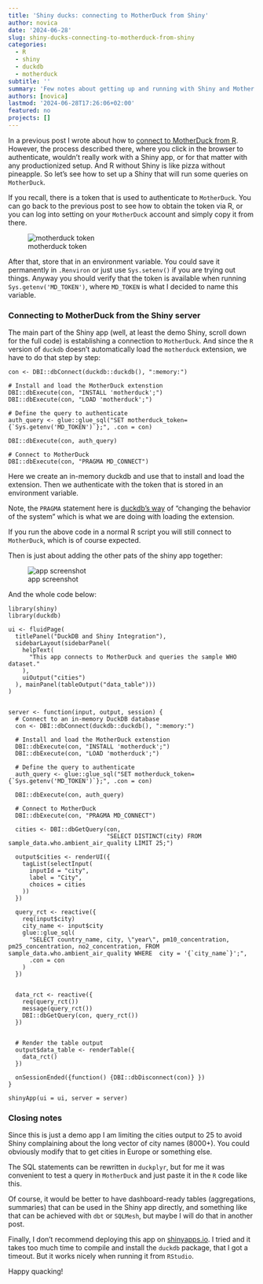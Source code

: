 ```yaml
---
title: 'Shiny ducks: connecting to MotherDuck from Shiny'
author: novica
date: '2024-06-28'
slug: shiny-ducks-connecting-to-motherduck-from-shiny
categories:
  - R
  - shiny
  - duckdb
  - motherduck
subtitle: ''
summary: 'Few notes about getting up and running with Shiny and Mother duck'
authors: [novica]
lastmod: '2024-06-28T17:26:06+02:00'
featured: no
projects: []
---
```



In a previous post I wrote about how to [connect to MotherDuck from R](post/joining-the-flock-from-r-working-with-data-on-motherduck/). However, 
the process described there, where you click in the browser to authenticate, 
wouldn't really work with a Shiny app, or for that matter with any productionized
setup. And R without Shiny is like pizza without pineapple. So let's see how to 
set up a Shiny that will run some queries on `MotherDuck`.

If you recall, there is a token that is used to authenticate to `MotherDuck`. You 
can go back to the previous post to see how to obtain the token via R, or you can 
log into setting on your `MotherDuck` account and simply copy it from there.

![motherduck token](images/Screenshot_20240627_135442.png)

After that, store that in an environment variable. You could save it permanently
in `.Renviron` or just use `Sys.setenv()` if you are trying out things. Anyway 
you should verify that the token is available when running `Sys.getenv('MD_TOKEN')`,
where `MD_TOKEN` is what I decided to name this variable.


### Connecting to MotherDuck from the Shiny server

The main part of the Shiny app (well, at least the demo Shiny, scroll down for 
the full code) is establishing a connection to `MotherDuck`. And since the `R` 
version of `duckdb` doesn't automatically load the `motherduck` extension, we 
have to do that step by step:

```
con <- DBI::dbConnect(duckdb::duckdb(), ":memory:")
  
# Install and load the MotherDuck extenstion
DBI::dbExecute(con, "INSTALL 'motherduck';")
DBI::dbExecute(con, "LOAD 'motherduck';")
  
# Define the query to authenticate
auth_query <- glue::glue_sql("SET motherduck_token= {`Sys.getenv('MD_TOKEN')`};", .con = con)
  
DBI::dbExecute(con, auth_query)
  
# Connect to MotherDuck
DBI::dbExecute(con, "PRAGMA MD_CONNECT")
```

Here we create an in-memory duckdb and use that to install and load the extension.
Then we authenticate with the token that is stored in an environment variable.

Note, the `PRAGMA` statement here is [duckdb's way](https://duckdb.org/docs/configuration/overview.html#configuration-reference) 
of "changing the behavior of the system" which is what we are doing with loading 
the extension.

If you run the above code in a normal R script you will still connect to 
`MotherDuck`, which is of course expected.

Then is just about adding the other pats of the shiny app together:

![app screenshot](images/Screenshot_20240628_180326.png)

And the whole code below:

```
library(shiny)
library(duckdb)

ui <- fluidPage(
  titlePanel("DuckDB and Shiny Integration"),
  sidebarLayout(sidebarPanel(
    helpText(
      "This app connects to MotherDuck and queries the sample WHO dataset."
    ),
    uiOutput("cities")
  ), mainPanel(tableOutput("data_table")))
)


server <- function(input, output, session) {
  # Connect to an in-memory DuckDB database
  con <- DBI::dbConnect(duckdb::duckdb(), ":memory:")
  
  # Install and load the MotherDuck extenstion
  DBI::dbExecute(con, "INSTALL 'motherduck';")
  DBI::dbExecute(con, "LOAD 'motherduck';")
  
  # Define the query to authenticate
  auth_query <- glue::glue_sql("SET motherduck_token= {`Sys.getenv('MD_TOKEN')`};", .con = con)
  
  DBI::dbExecute(con, auth_query)
  
  # Connect to MotherDuck
  DBI::dbExecute(con, "PRAGMA MD_CONNECT")
  
  cities <- DBI::dbGetQuery(con,
                            "SELECT DISTINCT(city) FROM sample_data.who.ambient_air_quality LIMIT 25;")
  
  output$cities <- renderUI({
    tagList(selectInput(
      inputId = "city",
      label = "City",
      choices = cities
    ))
  })
  
  query_rct <- reactive({
    req(input$city)
    city_name <- input$city
    glue::glue_sql(
      "SELECT country_name, city, \"year\", pm10_concentration, pm25_concentration, no2_concentration, FROM sample_data.who.ambient_air_quality WHERE  city = '{`city_name`}';",
      .con = con
    )
  })
  
  
  data_rct <- reactive({
    req(query_rct())
    message(query_rct())
    DBI::dbGetQuery(con, query_rct())
  })
  
  
  # Render the table output
  output$data_table <- renderTable({
    data_rct()
  })
  
  onSessionEnded({function() {DBI::dbDisconnect(con)} })  
}

shinyApp(ui = ui, server = server)
```

### Closing notes

Since this is just a demo app I am limiting the cities output to 25 to avoid Shiny
complaining about the long vector of city names (8000+). You could obviously modify
that to get cities in Europe or something else. 

The SQL statements can be rewritten in `duckplyr`, but for me it was convenient 
to test a query in `MotherDuck` and just paste it in the `R` code like this.

Of course, it would be better to have dashboard-ready tables (aggregations, summaries) 
that can be used in the Shiny app directly, and something like that can be achieved
with `dbt` or `SQLMesh`, but maybe I will do that in another post.

Finally, I don't recommend deploying this app on [shinyapps.io](https://shinyapps.io).
I tried and it takes too much time to compile and install the `duckdb` package, that I
got a timeout. But it works nicely when running it from `RStudio`.

Happy quacking!